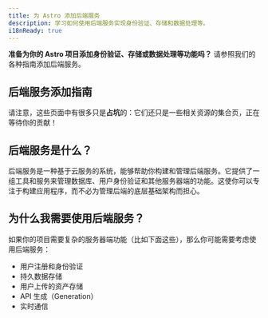 ```yaml
---
title: 为 Astro 添加后端服务
description: 学习如何使用后端服务实现身份验证、存储和数据处理等。
i18nReady: true
---
```


**准备为你的 Astro 项目添加身份验证、存储或数据处理等功能吗？**
请参照我们的各种指南添加后端服务。

## 后端服务添加指南

<BackendGuidesNav />

请注意，这些页面中有很多只是**占坑**的：它们还只是一些相关资源的集合页，正在等待你的贡献！

## 后端服务是什么？

后端服务是一种基于云服务的系统，能够帮助你构建和管理后端服务。它提供了一组工具和服务来管理数据库、用户身份验证和其他服务器端的功能。这使你可以专注于构建应用程序，而不必为管理后端的底层基础架构而担心。

## 为什么我需要使用后端服务？

如果你的项目需要复杂的服务器端功能（比如下面这些），那么你可能需要考虑使用后端服务：
- 用户注册和身份验证
- 持久数据存储
- 用户上传的资产存储
- API 生成（Generation）
- 实时通信
